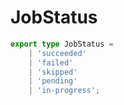 # JobStatus

```typescript
export type JobStatus =
    | 'succeeded'
    | 'failed'
    | 'skipped'
    | 'pending'
    | 'in-progress';
```
